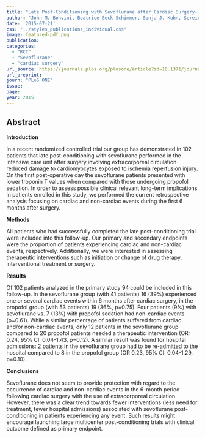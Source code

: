 ```yaml
---
title: "Late Post-Conditioning with Sevoflurane after Cardiac Surgery--Are Surrogate Markers Associated with Clinical Outcome?"
author: "John M. Bonvini, Beatrice Beck-Schimmer, Sonja J. Kuhn, Sereina M. Graber, Thomas A. Neff, Martin Schläpfer"
date: '2015-07-21'
css: "../styles_publications_individual.css"
image: featured-pdf.png
publication: 
categories:
  - "RCT"
  - "Sevoflurane"
  - "cardiac surgery"
url_source: https://journals.plos.org/plosone/article?id=10.1371/journal.pone.0132165
url_preprint: 
journ: "PLoS ONE"
issue:
page: 
year: 2015
---
```


## Abstract

**Introduction**

In a recent randomized controlled trial our group has demonstrated in 102 patients that late post-conditioning with sevoflurane performed in the intensive care unit after surgery involving extracorporeal circulation reduced damage to cardiomyocytes exposed to ischemia reperfusion injury. On the first post-operative day the sevoflurane patients presented with lower troponin T values when compared with those undergoing propofol sedation. In order to assess possible clinical relevant long-term implications in patients enrolled in this study, we performed the current retrospective analysis focusing on cardiac and non-cardiac events during the first 6 months after surgery.

**Methods**

All patients who had successfully completed the late post-conditioning trial were included into this follow-up. Our primary and secondary endpoints were the proportion of patients experiencing cardiac and non-cardiac events, respectively. Additionally, we were interested in assessing therapeutic interventions such as initiation or change of drug therapy, interventional treatment or surgery.

**Results**

Of 102 patients analyzed in the primary study 94 could be included in this follow-up. In the sevoflurane group (with 41 patients) 16 (39%) experienced one or several cardiac events within 6 months after cardiac surgery, in the propofol group (with 53 patients) 19 (36%, p=0.75). Four patients (9%) with sevoflurane vs. 7 (13%) with propofol sedation had non-cardiac events (p=0.61). While a similar percentage of patients suffered from cardiac and/or non-cardiac events, only 12 patients in the sevoflurane group compared to 20 propofol patients needed a therapeutic intervention (OR: 0.24, 95% CI: 0.04-1.43, p=0.12). A similar result was found for hospital admissions: 2 patients in the sevoflurane group had to be re-admitted to the hospital compared to 8 in the propofol group (OR 0.23, 95% CI: 0.04-1.29, p=0.10).

**Conclusions**

Sevoflurane does not seem to provide protection with regard to the occurrence of cardiac and non-cardiac events in the 6-month period following cardiac surgery with the use of extracorporeal circulation. However, there was a clear trend towards fewer interventions (less need for treatment, fewer hospital admissions) associated with sevoflurane post-conditioning in patients experiencing any event. Such results might encourage launching large multicenter post-conditioning trials with clinical outcome defined as primary endpoint.
